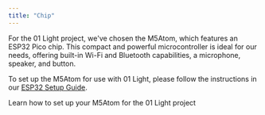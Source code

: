 ```yaml
---
title: "Chip"
---
```


For the 01 Light project, we've chosen the M5Atom, which features an ESP32 Pico chip. This compact and powerful microcontroller is ideal for our needs, offering built-in Wi-Fi and Bluetooth capabilities, a microphone, speaker, and button.

To set up the M5Atom for use with 01 Light, please follow the instructions in our [ESP32 Setup Guide](client/esp32).

<Card title="ESP32 Setup Guide" icon="microchip" href="/client/esp32">
  Learn how to set up your M5Atom for the 01 Light project
</Card>

